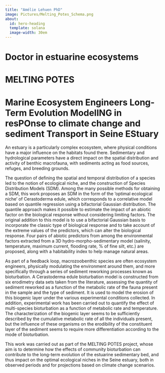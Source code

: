 ```yaml
---
title: "Amélie Lehuen PhD"
image: Pictures/Melting_Potes_Schema.png
about:
  id: hero-heading
  template: solana
  image-width: 30em
---
```


:::{#hero-heading}
# Doctor in estuarine ecosystems {.unnumbered .unlisted}
# MELTING POTES {.unnumbered .unlisted}
# Marine Ecosystem Engineers Long-Term Evolution ModelING in resPOnse to climate change and sediment Transport in Seine EStuary {.unnumbered .unlisted}
:::

An estuary is a particularly complex ecosystem, where physical conditions have a major influence on the habitats found there. Sedimentary and hydrological parameters have a direct impact on the spatial distribution and activity of benthic macrofauna, with sediments acting as food sources, refuges, and breeding grounds. 

The question of defining the spatial and temporal distribution of a species led to the notion of ecological niche, and the construction of Species Distribution Models (SDM). Among the many possible methods for obtaining a SDM, this work proposes an SDM in the form of the 'optimal ecological niche' of Cerastoderma edule, which corresponds to a correlative model based on quantile regression using a bifactorial Gaussian distribution. The quantile approach makes it possible to estimate the impact of an abiotic factor on the biological response without considering limiting factors. The original addition to this model is to use a bifactorial Gaussian basis to incorporate the classic type of biological response and to take account of the extreme values of the predictors, which can alter the biological response. Four pairs of abiotic predictors from among the environmental factors extracted from a 3D hydro-morpho-sedimentary model (salinity, temperature, maximum current, flooding rate, % of fine silt, etc.) are proposed, along with a habitability index to help manage natural areas.

As part of a feedback loop, macrozoobenthic species are often ecosystem engineers, physically modulating the environment around them, and more specifically through a series of sediment reworking processes known as bioturbation. A Cerastoderma edule bioturbation model is constructed from six erodimetry data sets taken from the literature, assessing the quantity of sediment reworked as a function of the metabolic rate of the fauna present in the sample and the type of sediment. It is used to model the erosion of this biogenic layer under the various experimental conditions collected. In addition, experimental work has been carried out to quantify the effect of multi-species bioturbation as a function of metabolic rate and temperature. The characterization of the biogenic layer seems to be sufficiently described by the cumulative metabolic rate of all the individuals present, but the influence of these organisms on the erodibility of the constituent layer of the sediment seems to require more differentiation according to the mode of bioturbation. 

This work was carried out as part of the MELTING POTES project, whose aim is to determine how the effects of community bioturbation can contribute to the long-term evolution of the estuarine sedimentary bed, and thus impact on the optimal ecological niches in the Seine estuary, both in observed periods and for projections based on climate change scenarios.


